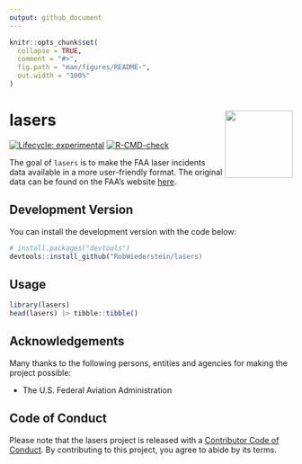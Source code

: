 ```yaml
---
output: github_document
---
```


<!-- README.md is generated from README.Rmd. Please edit that file -->

```r
knitr::opts_chunk$set(
  collapse = TRUE,
  comment = "#>",
  fig.path = "man/figures/README-",
  out.width = "100%"
)
```


# lasers <img src="man/figures/logo.png" align="right" width="120" />

<!-- badges: start -->
[![Lifecycle: experimental](https://img.shields.io/badge/lifecycle-experimental-orange.svg)](https://lifecycle.r-lib.org/articles/stages.html#experimental)
[![R-CMD-check](https://github.com/RobWiederstein/lasers/actions/workflows/workflow.yaml/badge.svg)](https://github.com/RobWiederstein/lasers/actions/workflows/R-CMD-check.yaml)
<!-- badges: end -->

The goal of `lasers` is to make the FAA laser incidents data available in a more user-friendly format. The original data can be found on the FAA's website [here](https://www.faa.gov/about/initiatives/reported-laser-incidents-2022).

## Development Version

You can install the development version with the code below:

```r
# install.packages("devtools")
devtools::install_github("RobWiederstein/lasers)
```

## Usage

```r
library(lasers)
head(lasers) |> tibble::tibble()

```

## Acknowledgements

Many thanks to the following persons, entities and agencies for making the project possible:

- The U.S. Federal Aviation Administration

## Code of Conduct
  
Please note that the lasers project is released with a [Contributor Code of Conduct](https://contributor-covenant.org/version/2/1/CODE_OF_CONDUCT.html). By contributing to this project, you agree to abide by its terms.

